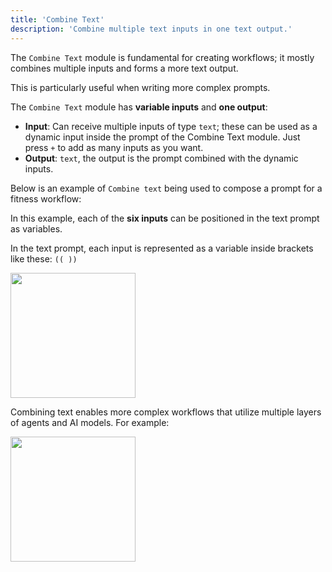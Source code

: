 ```yaml
---
title: 'Combine Text'
description: 'Combine multiple text inputs in one text output.'
---
```


The `Combine Text` module is fundamental for creating workflows; it mostly combines multiple inputs and forms a more text output. 

This is particularly useful when writing more complex prompts.

The `Combine Text` module has **variable inputs** and **one output**:

- **Input**: Can receive multiple inputs of type `text`; these can be used as a dynamic input inside the prompt of the Combine Text module. Just press `+` to add as many inputs as you want.
- **Output**: `text`, the output is the prompt combined with the dynamic inputs.

Below is an example of `Combine text` being used to compose a prompt for a fitness workflow:

In this example, each of the **six inputs** can be positioned in the text prompt as variables. 

In the text prompt, each input is represented as a variable inside brackets like these: `(( ))`

<img height="200" src="/CT.png" />

Combining text enables more complex workflows that utilize multiple layers of agents and AI models. For example: 

<img height="200" src="/Complex.png" />